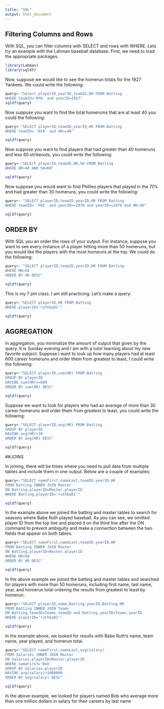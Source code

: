 ```yaml
---
title: "SQL"
output: html_document
---
```

## Filtering Columns and Rows

With SQL, you can filter columns with SELECT and rows with WHERE.  Lets try an example with the Lahman baseball database. First, we need to load the appropriate packages. 
```r
library(Lahman)
library(sqldf)
```
Now, suppose we would like to see the homerun totals for the 1927 Yankees. We could write the following:
```r
query<-"Select playerID,yearID,teamID,HR FROM Batting 
WHERE teamID='NYA' and yearID=1927"
sqldf(query)
```
Now suppose you want to find the total homerums that are at least 40 you could the following:

```r
query<-"SELECT playerID,teamID,yearID,HR FROM Batting 
WHERE teamID= 'NYA' and HR>=40"

sqldf(query)
```
Now suppose you want to find players that had greater than 40 homeruns and less 60 strikeouts, you could write the following:

```r
query<-"SELECT playerID,teamID,HR,SO FROM Batting
WHERE HR>40 AND SO<60"

sqldf(query)
```
Now suppose you would want to find Phillies players that played in the 70's and had greater than 30 homeruns, you could write the following:

```r
query<- "SELECT playerID,teamID,yearID,HR FROM Batting
WHERE teamID= 'PHI' and yearID>=1970 and yearID<=1979 and HR>30"

sqldf(query)
```

## ORDER BY

With SQL you an order the rows of your output. For instance, suppose you want to see every instance of a player hitting more than 50 homeruns, but you would like the players with the most homeuns at the top. We could do the following:

```r
query<- "SELECT playerID,teamID,yearID,HR FROM Batting
WHERE HR>50
ORDER BY HR DESC"

sqldf(query)
```

This is my 7 pm class. I am still practicing. Let's make a query:

```r
query<-"SELECT playerID,HR FROM Batting
WHERE playerID='ruthba01'"

sqldf(query)
```


## AGGREGATION
 
In aggregation, you minimalize the amount of output that given by the query. It is Sunday evening and I am with a  tutor learning about my new favorite subject. Suppose I want to look up how many players had at least 600 career homeruns and order them from greatest to least, I could write the following:
```r
query<-"SELECT playerID,sum(HR) FROM Batting
GROUP BY playerID
HAVING sum(HR)>=600
ORDER BY sum(HR) DESC"

sqldf(query)

```
Suppose we want to look for players who had an average of more than 30 career homeruns and order them from greatest to least, you could write the following:
```r
query<-"SELECT playerID,avg(HR) FROM Batting
GROUP BY playerID
HAVING avg(HR)>30
ORDER BY avg(HR) DESC"

sqldf(query)

```
##JOINS

In joining, there will be times where you need to pull data from multiple tables and include them in one output. Below are a couple of examples:
```r
query<-"SELECT nameFirst,nameLast,teamID,yearID,HR
FROM Batting INNER JOIN Master
ON Batting.playerID=Master.playerID
WHERE Batting.playerID='ruthba01'"

sqldf(query)
```
In the example above we joined the batting and master tables to search for seasons where Babe Ruth played baseball. As you can see, we omitted player ID from the top line and placed it on the third line after the ON command to prevent ambiguity and make a connection between the two fields that appear on both tables.
```r
query<-"SELECT nameFirst,nameLast,teamID,yearID,HR
FROM Batting INNER JOIN Master
ON Batting.playerID=Master.playerID
WHERE HR>50
ORDER BY HR DESC"

sqldf(query)
```
In the above example we joined the batting and master tables and searched for players with more than 50 homeruns, including first name, last name, year, and homerun total ordering the results from greatest to least by homerun.
```r
query<-"SELECT playerID,name,Batting.yearID,Batting.HR
FROM Batting INNER JOIN Teams
ON Batting.teamID=Teams.teamID and Batting.yearID=Teams.yearID
WHERE playerID='ruthba01'"

sqldf(query)
```
In the example above, we looked for results with Babe Ruth's name, team name, year played, and homerun total.
```r
query<-"SELECT nameFirst,nameLast,avg(salary)
FROM Salaries INNER JOIN Master
ON Salaries.playerID=Master.playerID
WHERE nameFirst='Bob'
GROUP BY Salaries.playerID
HAVING avg(salary)>1000000
ORDER BY avg(salary) DESC"

sqldf(query)
```
In the above example, we looked for players named Bob who average more than one million dollars in salary for their careers by last name 

